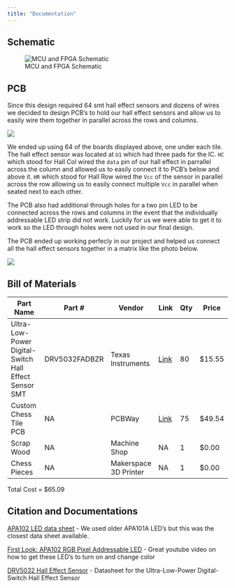 ```yaml
---
title: "Documentation"
---
```

## Schematic
![MCU and FPGA Schematic](images/schematic.png)

## PCB
Since this design required 64 smt hall effect sensors and dozens of wires we decided to design PCB's to hold our hall effect sensors and allow us to easily wire them together in parallel across the rows and columns.

![](images/pcbDesign.png)

We ended up using 64 of the boards displayed above, one under each tile. The hall effect sensor was located at `U1` which had three pads for the IC. `HC` which stood for Hall Col wired the `data` pin of our hall effect in parrallel across the column and allowed us to easily connect it to PCB's below and above it. `HR` which stood for Hall Row wired the `Vcc` of the sensor in parallel across the row allowing us to easily connect multiple `Vcc` in parallel when seated next to each other. 

The PCB also had additional through holes for a two pin LED to be connected across the rows and columns in the event that the individually addressable LED strip did not work. Luckily for us we were able to get it to work so the LED through holes were not used in our final design.

The PCB ended up working perfecly in our project and helped us connect all the hall effect sensors together in a matrix like the photo below. 

![](images/pcbMatrix.png)



## Bill of Materials
| Part Name | Part # | Vendor | Link | Qty | Price|
|-----------|--------|--------|------|-----|------|
| Ultra-Low-Power Digital-Switch Hall Effect Sensor SMT|DRV5032FADBZR|Texas Instruments|[Link](https://www.digikey.com/en/products/detail/texas-instruments/DRV5032FADBZR/7400094)|80|$15.55|
|Custom Chess Tile PCB|NA|PCBWay|[Link](https://www.pcbway.com/?adwgc=666&campaignid=172480651&adgroupid=8787904531&feeditemid=&targetid=kwd-297443275619&loc_physical_ms=9031250&matchtype=p&network=g&device=c&devicemodel=&creative=672292899742&keyword=pcbway&placement=&target=&adposition=&gad_source=1&gclid=Cj0KCQiAx9q6BhCDARIsACwUxu4MHf2hCqpYhADrVKWBFoCBgt-iJkXg-l2FW0jXA-D55k7OfgAfiKUaAh5SEALw_wcB)|75|$49.54|
|Scrap Wood|NA|Machine Shop|NA|1|$0.00|
|Chess Pieces|NA|Makerspace 3D Printer|NA|1|$0.00|

Total Cost = $65.09

## Citation and Documentations
[APA102 LED data sheet](https://cdn-shop.adafruit.com/product-files/2477/APA102C-iPixelLED.pdf) - We used older APA101A LED's but this was the closest data sheet available.

[First Look: APA102 RGB Pixel Addressable LED](https://www.youtube.com/watch?v=UYvC-hukz-0) - Great youtube video on how to get these LED's to turn on and change color

[DRV5032 Hall Effect Sensor](https://www.ti.com/lit/ds/symlink/drv5032.pdf?HQS=dis-dk-null-digikeymode-dsf-pf-null-wwe&ts=1733760295978&ref_url=https%253A%252F%252Fwww.ti.com%252Fgeneral%252Fdocs%252Fsuppproductinfo.tsp%253FdistId%253D10%2526gotoUrl%253Dhttps%253A%252F%252Fwww.ti.com%252Flit%252Fgpn%252Fdrv5032) - Datasheet for the Ultra-Low-Power Digital-Switch Hall Effect Sensor 

